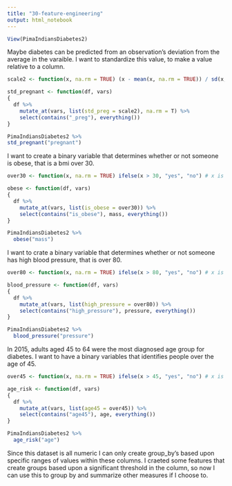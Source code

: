 ```yaml
---
title: "30-feature-engineering"
output: html_notebook
---
```


```r
View(PimaIndiansDiabetes2)
```

Maybe diabetes can be predicted from an observation's deviation from the average in the varaible. I want to standardize this value, to make a value relative to a column.
```r
scale2 <- function(x, na.rm = TRUE) (x - mean(x, na.rm = TRUE)) / sd(x, na.rm = TRUE) # x is a vector

std_pregnant <- function(df, vars)
{
  df %>%
    mutate_at(vars, list(std_preg = scale2), na.rm = T) %>%
    select(contains("_preg"), everything())
}

PimaIndiansDiabetes2 %>%
std_pregnant("pregnant")

```

I want to create a binary variable that determines whether or not someone is obese, that is a bmi over 30.
```r
over30 <- function(x, na.rm = TRUE) ifelse(x > 30, "yes", "no") # x is a vector

obese <- function(df, vars)
{
  df %>%
    mutate_at(vars, list(is_obese = over30)) %>%
    select(contains("is_obese"), mass, everything())
}

PimaIndiansDiabetes2 %>%
  obese("mass")
```

I want to crate a binary variable that determines whether or not someone has high blood pressure, that is over 80.
```r
over80 <- function(x, na.rm = TRUE) ifelse(x > 80, "yes", "no") # x is a vector

blood_pressure <- function(df, vars)
{
  df %>%
    mutate_at(vars, list(high_pressure = over80)) %>%
    select(contains("high_pressure"), pressure, everything())
}

PimaIndiansDiabetes2 %>%
  blood_pressure("pressure")
```

In 2015, adults aged 45 to 64 were the most diagnosed age group for diabetes. I want to have a binary variables that identifies people over the age of 45.
```r
over45 <- function(x, na.rm = TRUE) ifelse(x > 45, "yes", "no") # x is a vector

age_risk <- function(df, vars)
{
  df %>%
    mutate_at(vars, list(age45 = over45)) %>%
    select(contains("age45"), age, everything())
}

PimaIndiansDiabetes2 %>%
  age_risk("age")
```

Since this dataset is all numeric I can only create group_by's based upon specific ranges of values within these columns. I craeted some features that create groups based upon a significant threshold in the column, so now I can use this to group by and summarize other measures if I choose to.